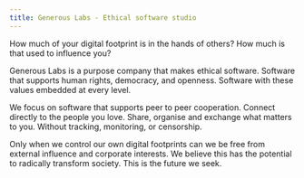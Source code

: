 ```yaml
---
title: Generous Labs - Ethical software studio
---
```

How much of your digital footprint is in the hands of others? How much is that used to influence you?

Generous Labs is a purpose company that makes ethical software. Software that supports human rights, democracy, and openness. Software with these values embedded at every level.

We focus on software that supports peer to peer cooperation. Connect directly to the people you love. Share, organise and exchange what matters to you. Without tracking, monitoring, or censorship.

Only when we control our own digital footprints can we be free from external influence and corporate interests. We believe this has the potential to radically transform society. This is the future we seek.
